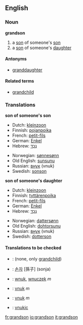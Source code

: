 ==English==

===Noun===
'''grandson'''
#a [[son]] of someone's [[son]]
#a [[son]] of someone's [[daughter]]

====Antonyms====
* [[granddaughter]]

====Related terms====
* [[grandchild]]

===Translations===
'''son of someone's son'''
{{top}}
*Dutch: [[kleinzoon]] {{m}}
*Finnish: [[pojanpoika]]
*French: [[petit-fils]] {{m}}
*German: [[Enkel]] {{m}}
*Hebrew: [[נֶכֶד]] {{m}}
{{mid}}
*Norwegian: [[sønnesønn]]
*Old English: [[sunsunu]]
*Russian: [[внук]] (vnuk) {{m}}
*Swedish: [[sonson]] {{c}}
{{bottom}}

'''son of someone's daughter'''
{{top}}
*Dutch: [[kleinzoon]] {{m}}
*Finnish: [[tyttärenpoika]]
*French: [[petit-fils]] {{m}}
*German: [[Enkel]] {{m}}
*Hebrew: [[נֶכֶד]] {{m}}
{{mid}}
*Norwegian: [[dattersønn]]
*Old English: [[dohtorsunu]]
*Russian: [[внук]] (vnuk) {{m}}
*Swedish: [[dotterson]] {{c}}
{{bottom}}

====Translations to be checked====
<!--Remove this section once all of the translations below have been moved into the tables above.-->
{{checktrans}}
*{{ttbc|Indonesian}}: (none, only [[grandchild]])
*{{ttbc|Korean}}: [[손자]] [孫子] (sonja)
*{{ttbc|Polish}}: [[wnuk]], [[wnuczek]] ''m''
*{{ttbc|Slovak}}: [[vnuk#Slovak|vnuk]] ''m''
*{{ttbc|Slovene}}: [[vnuk]] ''m''
*{{ttbc|Slovio}}: [[vnukic]]

[[fr:grandson]]
[[io:grandson]]
[[it:grandson]]